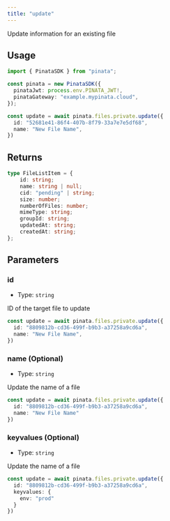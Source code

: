 ```yaml
---
title: "update"
---
```


Update information for an existing file

## Usage

```typescript
import { PinataSDK } from "pinata";

const pinata = new PinataSDK({
  pinataJwt: process.env.PINATA_JWT!,
  pinataGateway: "example.mypinata.cloud",
});

const update = await pinata.files.private.update({
  id: "52681e41-86f4-407b-8f79-33a7e7e5df68",
  name: "New File Name",
})
```

## Returns

```typescript
type FileListItem = {
	id: string;
	name: string | null;
	cid: "pending" | string;
	size: number;
	numberOfFiles: number;
	mimeType: string;
	groupId: string;
	updatedAt: string;
	createdAt: string;
};
```

## Parameters

### id

- Type: `string`

ID of the target file to update

```typescript {2}
const update = await pinata.files.private.update({
  id: "8809812b-cd36-499f-b9b3-a37258a9cd6a",
  name: "New File Name",
})
```

### name (Optional)

- Type: `string`

Update the name of a file

```typescript {3}
const update = await pinata.files.private.update({
  id: "8809812b-cd36-499f-b9b3-a37258a9cd6a",
  name: "New File Name"
})
```

### keyvalues (Optional)

- Type: `string`

Update the name of a file

```typescript {3-5}
const update = await pinata.files.private.update({
  id: "8809812b-cd36-499f-b9b3-a37258a9cd6a",
  keyvalues: {
    env: "prod"
  }
})
```
